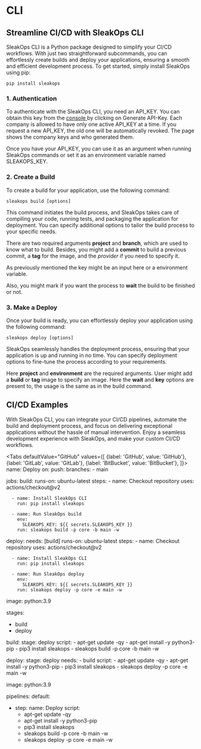 
# CLI


## Streamline CI/CD with SleakOps CLI
SleakOps CLI is a Python package designed to simplify your CI/CD workflows. 
With just two straightforward subcommands, you can effortlessly create builds and deploy your applications, ensuring a smooth and efficient development process. 
To get started, simply install SleakOps using pip:
```
pip install sleakops
```

### 1. Authentication

To authenticate with the SleakOps CLI, you need an API_KEY. You can obtain this key from the [console <FiExternalLink/>](https://console.sleakops.com/settings/apikey) by clicking on Generate API-Key. 
Each company is allowed to have only one active API_KEY at a time. If you request a new API_KEY, the old one will be automatically revoked. The page shows the company keys and who generated them.

Once you have your API_KEY, you can use it as an argument when running SleakOps commands or set it as an environment variable named SLEAKOPS_KEY. 


### 2. Create a Build

To create a build for your application, use the following command:

```
sleakops build [options]
```

This command initiates the build process, and SleakOps takes care of compiling your code, running tests, and packaging the application for deployment. You can specify additional options to tailor the build process to your specific needs.

There are two required arguments **project** and **branch**, which are used to know what to build. 
Besides, you might add a **commit** to build a previous commit, a **tag** for the image, and the *provider* if you need to specify it.

As previously mentioned the key might be an input here or a environment variable.

Also, you might mark if you want the process to **wait** the build to be finished or not.


### 3. Make a Deploy
Once your build is ready, you can effortlessly deploy your application using the following command:
```
sleakops deploy [options]
```
SleakOps seamlessly handles the deployment process, ensuring that your application is up and running in no time. You can specify deployment options to fine-tune the process according to your requirements.

Here **project** and **environment** are the required arguments. User might add a **build** or **tag** image to specify an image. Here the **wait** and **key** options are present to, the usage is the same as in the build command.

## CI/CD Examples
With SleakOps CLI, you can integrate your CI/CD pipelines, automate the build and deployment process, and focus on delivering exceptional applications without the hassle of manual intervention. 
Enjoy a seamless development experience with SleakOps, and make your custom CI/CD workflows.


<Tabs
  defaultValue="GitHub"
  values={[
    {label: 'GitHub', value: 'GitHub'},
    {label: 'GitLab', value: 'GitLab'},
    {label: 'BitBucket', value: 'BitBucket'},
  ]}>
<TabItem value="GitHub"> 
name: Deploy
on:
push:
    branches:
    - main

jobs:
  build:
      runs-on: ubuntu-latest
      steps:
      - name: Checkout repository
        uses: actions/checkout@v2

      - name: Install SleakOps CLI
        run: pip install sleakops

      - name: Run SleakOps build
        env:
          SLEAKOPS_KEY: ${{ secrets.SLEAKOPS_KEY }}
        run: sleakops build -p core -b main -w
  deploy:
      needs: [build]
      runs-on: ubuntu-latest
      steps:
      - name: Checkout repository
        uses: actions/checkout@v2

      - name: Install SleakOps CLI
        run: pip install sleakops

      - name: Run SleakOps deploy
        env:
          SLEAKOPS_KEY: ${{ secrets.SLEAKOPS_KEY }}
        run: sleakops deploy -p core -e main -w
</TabItem>
<TabItem value="GitLab"> 
image: python:3.9

stages:
  - build
  - deploy

build:
  stage: deploy
  script:
      - apt-get update -qy
      - apt-get install -y python3-pip
      - pip3 install sleakops
      - sleakops build -p core -b main -w

deploy:
  stage: deploy
  needs:
    - build
  script:
      - apt-get update -qy
      - apt-get install -y python3-pip
      - pip3 install sleakops
      - sleakops deploy -p core -e main -w
</TabItem>
<TabItem value="BitBucket">

image: python:3.9

pipelines:
default:
  - step:
    name: Deploy
    script:
    - apt-get update -qy
    - apt-get install -y python3-pip
    - pip3 install sleakops
    - sleakops build -p core -b main -w
    - sleakops deploy -p core -e main -w
</TabItem>
</Tabs >